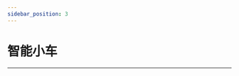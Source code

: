 ```yaml
---
sidebar_position: 3
---
```


# 智能小车
---

<cardbox>
  <card
    href="./picoed-smart-cutebot/"
    title="酷比特小车套件"
    description="小小科学家(Starter Kit)套件是ELECFREAKS团队出品的micro:bit入门套件。
ElecFreaks Micro：bit 小小科学家专为那些学习电路和编程知识的人们而设计。 该套件提供了一些基本的电子元件，如LED，按钮，蜂鸣器，温度传感器，舵机和电机等。 Micro：bit小小科学家套件可以帮助您进入一个美好的电子世界。"
    img={'https://wiki-media-ef.oss-cn-hongkong.aliyuncs.com/docs/pico/picoed/picoed-smart-car/picoed-smart-cutebot/images/smart-cutebot-icon.png'}
  />
  <card
    href="./picoed-ringbit-car-v2/"
    title="瑞比特小车套件"
    description="小小发明家套件包含LED灯、蜂鸣器、土壤湿度传感器、碰撞开关、舵机等十多种常用电子模块，用这些模块可以搭建超过30个案例，基于该套件的全套课程已经在新加坡开展了3年的教学实践，深得师生的好评。"
    img={'https://wiki-media-ef.oss-cn-hongkong.aliyuncs.com/docs/pico/picoed/picoed-smart-car/picoed-ringbit-car-v2/images/ringbit-car-v2-icon.png'}
  />
</cardbox>
